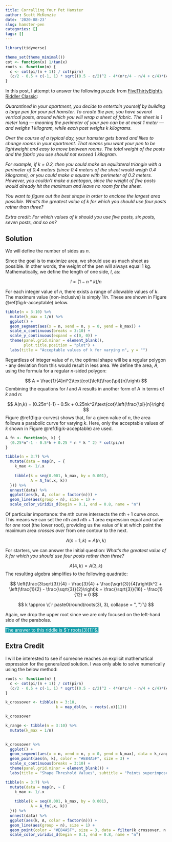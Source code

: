 ```yaml
---
title: Corralling Your Pet Hamster
author: Scott McKenzie
date: '2020-08-23'
slug: hamster-pen
categories: []
tags: []
---
```


```r
library(tidyverse)

theme_set(theme_minimal())
cot <- function(x) 1/tan(x)
roots <- function(n) {
  c <- cot(pi/(n + 1)) / cot(pi/n)
  (c/2 - 0.5 + c(-1, 1) * sqrt((0.5 - c/2)^2 - 4*(n*c/4 - n/4 + c/4)*(c/(4*n+4) - 1/(4*n)))) / (2*(n*c/4 - n/4 + c/4))
}
```


In this post, I attempt to answer the following puzzle from [FiveThirtyEight's Riddler Classic](https://fivethirtyeight.com/features/can-you-corral-your-hamster/):

*Quarantined in your apartment, you decide to entertain yourself by building a large pen for your pet hamster. To create the pen, you have several vertical posts, around which you will wrap a sheet of fabric. The sheet is 1 meter long — meaning the perimeter of your pen can be at most 1 meter — and weighs 1 kilogram, while each post weighs k kilograms.*

*Over the course of a typical day, your hamster gets bored and likes to change rooms in your apartment. That means you want your pen to be lightweight and easy to move between rooms. The total weight of the posts and the fabric you use should not exceed 1 kilogram.*

*For example, if k = 0.2, then you could make an equilateral triangle with a perimeter of 0.4 meters (since 0.4 meters of the sheet would weigh 0.4 kilograms), or you could make a square with perimeter of 0.2 meters. However, you couldn’t make a pentagon, since the weight of five posts would already hit the maximum and leave no room for the sheet.*

*You want to figure out the best shape in order to enclose the largest area possible. What’s the greatest value of k for which you should use four posts rather than three?*

*Extra credit: For which values of k should you use five posts, six posts, seven posts, and so on?*

## Solution

We will define the number of sides as $n$.

Since the goal is to maximize area, we should use as much sheet as possible. In other words, the weight of the pen will always equal $1$ kg. Mathematically, we define the length of one side, $l$, as:

$$l = (1 - n * k) / n$$

For each integer value of $n$, there exists a range of allowable values of $k$. The maximum value (non-inclusive) is simply $1 / n$. These are shown in Figure \@ref(fig:k-acceptable) below.

```r
tibble(n = 3:10) %>% 
  mutate(k_max = 1/n) %>% 
  ggplot() +
  geom_segment(aes(x = n, xend = n, y = 0, yend = k_max)) +
  scale_x_continuous(breaks = 3:10) +
  scale_y_continuous(expand = c(0, 0)) +
  theme(panel.grid.minor = element_blank(),
        plot.title.position = "plot") +
  labs(title = "Acceptable values of k for varying n", y = "")
```


Regardless of integer value of $n$, the optimal shape will be a regular polygon - any deviation from this would result in less area. We define the area, $A$, using the formula for a regular $n$-sided polygon:

$$ A = \frac{1}{4}nl^2\text{cot}\left(\frac{\pi}{n}\right) $$
Combining the equations for $l$ and $A$ results in another form of A in terms of $k$ and $n$:

$$ A(n,k) = (0.25n^{-1} - 0.5k + 0.25nk^2)\text{cot}\left(\frac{\pi}{n}\right) $$
Figure \@ref(fig:a-curves) shows that, for a given value of $n$, the area follows a parabolic curve for varying $k$. Here, only the acceptable values of $k$ shown in Figure \@ref(fig:k-acceptable) are used.

```r
A_fn <- function(n, k) {
  (0.25*n^-1 - 0.5*k + 0.25 * n * k ^ 2) * cot(pi/n)
}

tibble(n = 3:7) %>% 
  mutate(data = map(n, ~ {
    k_max <- 1/.x
    
    tibble(k = seq(0.001, k_max, by = 0.001), 
           A = A_fn(.x, k))
  })) %>% 
  unnest(data) %>% 
  ggplot(aes(k, A, color = factor(n))) +
  geom_line(aes(group = n), size = 1) +
  scale_color_viridis_d(begin = 0.1, end = 0.8, name = "n")
```
 
Of particular importance: the $n\text{th}$ curve intersects the $n\text{th} + 1$ curve *once*. This means we can set the $n\text{th}$ and $n\text{th} + 1$ area expression equal and solve for *one* root (the lower root), providing us the value of $k$ at which point the maximum area *crosses over* from one contour to the next.

$$A(n+1, k) = A(n, k)$$

For starters, we can answer the initial question: *What’s the greatest value of k for which you should use four posts rather than three?*

$$A(4, k) = A(3, k)$$
The resulting algebra simplifies to the following quadratic:

$$ \left(\frac{3\sqrt{3}}{4} - \frac{3}{4} + \frac{\sqrt{3}}{4}\right)k^2 + \left(\frac{1}{2} - \frac{\sqrt{3}}{2}\right)k + \frac{\sqrt{3}}{16} - \frac{1}{12} = 0 $$

$$ k \approx \{`r paste0(round(roots(3), 3), collapse = ", ")`\} $$

Again, we drop the upper root since we are only focused on the left-hand side of the parabolas.

<span style = "background: #0E9AA7; color: white;">The answer to this riddle is $`r roots(3)[1]`$.</span>

## Extra Credit

I will be interested to see if someone reaches an explicit mathematical expression for the generalized solution. I was only able to solve numerically using the below method:

```r
roots <- function(n) {
  c <- cot(pi/(n + 1)) / cot(pi/n)
  (c/2 - 0.5 + c(-1, 1) * sqrt((0.5 - c/2)^2 - 4*(n*c/4 - n/4 + c/4)*(c/(4*n+4) - 1/(4*n)))) / (2*(n*c/4 - n/4 + c/4))
}

k_crossover <- tibble(n = 3:10,
                      k = map_dbl(n, ~ roots(.x)[1]))

k_crossover
```

```r
k_range <- tibble(n = 3:10) %>% 
  mutate(k_max = 1/n)
  

k_crossover %>% 
  ggplot() +
  geom_segment(aes(x = n, xend = n, y = 0, yend = k_max), data = k_range) +
  geom_point(aes(n, k), color = "#E84A5F", size = 3) +
  scale_x_continuous(breaks = 3:10) +
  theme(panel.grid.minor = element_blank()) +
  labs(title = "Shape Threshold Values", subtitle = "Points superimposed on allowable ranges for k", y = "")
```

```r
tibble(n = 3:7) %>% 
  mutate(data = map(n, ~ {
    k_max <- 1/.x
    
    tibble(k = seq(0.001, k_max, by = 0.001), 
           A = A_fn(.x, k))
  })) %>% 
  unnest(data) %>% 
  ggplot(aes(k, A, color = factor(n))) +
  geom_line(aes(group = n), size = 1) +
  geom_point(color = "#E84A5F", size = 3, data = filter(k_crossover, n %in% 3:7) %>% rowwise() %>% mutate(A = A_fn(n, k))) +
  scale_color_viridis_d(begin = 0.1, end = 0.8, name = "n")
```

